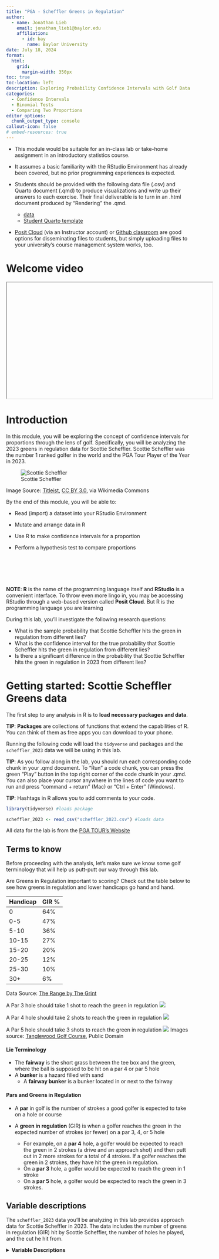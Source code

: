 ```yaml
---
title: "PGA - Scheffler Greens in Regulation"
author:
  - name: Jonathan Lieb
    email: jonathan_lieb1@baylor.edu
    affiliation:
      - id: bay
        name: Baylor University
date: July 18, 2024
format:
  html:
    grid:
      margin-width: 350px
toc: true
toc-location: left
description: Exploring Probability Confidence Intervals with Golf Data
categories:
  - Confidence Intervals
  - Binomial Tests
  - Comparing Two Proportions
editor_options:
  chunk_output_type: console
callout-icon: false
# embed-resources: true
---
```


::: {.callout-note collapse="true" title="Facilitation notes" appearance="minimal"}
+ This module would be suitable for an in-class lab or take-home assignment in an introductory statistics course. 

+ It assumes a basic familiarity with the RStudio Environment has already been covered, but no prior programming experiences is expected.

+ Students should be provided with the following data file (.csv) and Quarto document (.qmd) to produce visualizations and write up their answers to each exercise. Their final deliverable is to turn in an .html document produced by "Rendering" the .qmd. 
  
  + [data](scheffler_2023.csv)
  + [Student Quarto template](student_template.qmd)

+ [Posit Cloud](https://posit.cloud/) (via an Instructor account) or [Github classroom](https://classroom.github.com) are good options for disseminating files to students, but simply uploading files to your university's course management system works, too.
:::

# Welcome video

<iframe width="560" height="315" src title="placeholder">

</iframe>

# Introduction

In this module, you will be exploring the concept of confidence intervals for proportions through the lens of golf. Specifically, you will be analyzing the 2023 greens in regulation data for Scottie Scheffler. Scottie Scheffler was the number 1 ranked golfer in the world and the PGA Tour Player of the Year in 2023.

::: column-margin

![Scottie Scheffler](Scottie_Scheffler.png)

Image Source: <a href="https://commons.wikimedia.org/wiki/File:Scottie_Scheffler_2023_02.png">Titleist</a>, <a href="https://creativecommons.org/licenses/by/3.0">CC BY 3.0</a>, via Wikimedia Commons

:::

::: {.callout-note title="Learning Objectives" appearance="minimal"}
By the end of this module, you will be able to:

-   Read (import) a dataset into your RStudio Environment

-   Mutate and arrange data in R

-   Use R to make confidence intervals for a proportion

-   Perform a hypothesis test to compare proportions
:::

::: column-margin
\
\
\
\

**NOTE**: **R** is the name of the programming language itself and **RStudio** is a convenient interface. To throw even more lingo in, you may be accessing RStudio through a web-based version called **Posit Cloud**. But R is the programming language you are learning
:::

::: {.callout-caution collapse="true" title="Research Questions"}

During this lab, you'll investigate the following research questions:

+ What is the sample probability that Scottie Scheffler hits the green in regulation from different lies?
+ What is the confidence interval for the true probability that Scottie Scheffler hits the green in regulation from different lies?
+ Is there a significant difference in the probability that Scottie Scheffler hits the green in regulation in 2023 from different lies?

:::

# Getting started: Scottie Scheffler Greens data

The first step to any analysis in R is to **load necessary packages and data**. 

::: column-margin
**TIP**: **Packages** are collections of functions that extend the capabilities of R. You can think of them as free apps you can download to your phone.
:::

Running the following code will load the `tidyverse` and  packages and the `scheffler_2023` data we will be using in this lab.



::: column-margin
**TIP**: As you follow along in the lab, you should run each corresponding code chunk in your .qmd document. To "Run" a code chunk, you can press the green "Play" button in the top right corner of the code chunk in your .qmd. You can also place your cursor anywhere in the lines of code you want to run and press "command + return" (Mac) or "Ctrl + Enter" (Windows).
:::

::: column-margin
**TIP**: Hashtags in R allows you to add comments to your code.
:::

```r
library(tidyverse) #loads package

scheffler_2023 <- read_csv("scheffler_2023.csv") #loads data
```

::: column-margin
All data for the lab is from the [PGA TOUR's Website](https://www.pgatour.com/stats.html)
:::

## Terms to know

Before proceeding with the analysis, let's make sure we know some golf terminology that will help us putt-putt our way through this lab.

::: column-margin
Are Greens in Regulation important to scoring? Check out the table below to see how greens in regulation and lower handicaps go hand and hand.

|Handicap | GIR %|
|--- | ---|
|0| 64%| 
|0-5| 47%|
|5-10| 36%|
|10-15| 27%|
|15-20| 20%|
|20-25| 12%|
|25-30| 10%|
|30+| 6%|

Data Source: [The Range by The Grint](https://thegrint.com/range/2013/03/golf-tips-gir/)
:::

::: column-margin
A Par 3 hole should take 1 shot to reach the green in regulation
![](tanglewood_hole5.jpg)

A Par 4 hole should take 2 shots to reach the green in regulation
![](tanglewood_hole1.jpg)

A Par 5 hole should take 3 shots to reach the green in regulation
![](tanglewood_hole2.jpg)
Images source: [Tanglewood Golf Course](https://www.tanglewoodfulton.com/golf-course/hole-by-hole-layout), Public Domain

:::

#### Lie Terminology
-   The **fairway** is the short grass between the tee box and the green, where the ball is supposed to be hit on a par 4 or par 5 hole
-   A **bunker** is a hazard filled with sand
    -   A **fairway bunker** is a bunker located in or next to the fairway

::: {.callout-important}

#### Pars and Greens in Regulation
-   A **par** in golf is the number of strokes a good golfer is expected to take on a hole or course
-   A **green in regulation** (GIR) is when a golfer reaches the green in the expected number of strokes (or fewer) on a par 3, 4, or 5 hole

     -  For example, on a **par 4** hole, a golfer would be expected to reach the green in 2 strokes (a drive and an approach shot) and then putt out in 2 more strokes for a total of 4 strokes. If a golfer reaches the green in 2 strokes, they have hit the green in regulation.
     - On a **par 3** hole, a golfer would be expected to reach the green in 1 stroke
     - On a **par 5** hole, a golfer would be expected to reach the green in 3 strokes.


:::

## Variable descriptions

The `scheffler_2023` data you'll be analyzing in this lab provides approach data for Scottie Scheffler in 2023. The data includes the number of greens in regulation (GIR) hit by Scottie Scheffler, the number of holes he played, and the cut he hit from.

<details>
<summary><b>Variable Descriptions</b></summary>

| Variable | Description |
|----|----------------------------|
| `player` | PGA Tour player |
| `year` | PGA Tour Season |
| `greens` | Greens in Regulation Hit |
| `holes` | Number of Holes |
| `cut` | The type of ground that the approach shot to the green was hit from |


## Viewing the data

We can use the `glimpse()` function to get a quick look at our `scheffler_2023` data. The `glimpse` code provides the number of observations (Rows) and the number of variables (Columns) in the dataset. The “Rows” and “Columns” are referred to as the **dimensions** of the dataset. It also shows us the names of the variables (`player`, `greens`, `holes` ..., `cut`) and the first few observations for each variable.

```r
glimpse(scheffler_2023)
```

Another useful function to get a quick look at the data is the `head()` function. This function shows the first few rows of the dataset. 

```r
head(scheffler_2023)
```


::: {.callout-note  title="Exercise 1: Data Structure"}

a. What are the **dimensions** of this dataset?

b. Are there any **variables** not useful for our analysis? If so, list the names of these variables.

c. What **type of variable** (ex: continuous numeric, catergorical, binary, ordinal...) is the `cut` **variable**?

d. Which two **variables** can be used to calculate the proportion of greens hit in regulation?

:::

::: column-margin
\
**TIP:** Type your answers to each exercise in the .qmd document. 
\
:::

## Mutating Data

1. Mutating data in R is the process of creating new variables based on existing variables in a dataset. This can be done using the `mutate()` function in the `dplyr` package.
2. The mutate function takes a data frame as its first argument and then a series of new variable assignments.
(Eg: `mutate(data, new_var1 = old_var * 2, new_var = old_var1 - old_var2)`)

## Arranging Data

1. The `arrange()` function in the `dplyr` package is used to sort the data frame by one or more variables.
2. The `arrange()` function takes a data frame as its first argument and then a series of variables to sort by. (Eg: `arrange(data, variable1, variable2)`)
3. By default, the `arrange()` function sorts in ascending order. To sort in descending order, you can use the `desc()` function inside the `arrange()` function. (Eg: `arrange(data, desc(variable1))`)

::: {.callout-note  title="Exercise 2: Data Manipulation"}

::: column-margin

**HINT**: Values can be assigned to variable names in *R* using the `<-` operator. For example, `x <- 2`, `y <- "Hello"`, or `z <- 2 * x`.

Using `=` also works in **R** for assigning values to variables, but it is common practice to use `<-` for this purpose.

:::

Use the `mutate()` function to create a new variable called `gir_rate` that represents the proportion of greens hit in regulation. Save this new dataset as `scheffler_2023_mutated`.
Then arrange the `scheffler_2023_mutated` data by the `gir_rate` variable in descending order.

a. From what `cut` did Scottie Scheffler have the best Green in Regulation rate?

b. From what `cut` did Scottie Scheffler have the worst Green in Regulation rate?

:::


# Confidence Intervals for Proportions

A confidence interval for a proportion is a range of values that is likely to contain the true value of the population proportion with a certain level of confidence. Confidence intervals for proportions can be used for a variety of purposes, including:

1. Quantifying the precision of our estimates. The wider the confidence interval, the less precise our estimate is, the narrower the confidence interval, the more precise our estimate is.

2. Making inferences about the population proportion. For example, if a 90% confidence interval was used, it could be said that if the same population was sampled on numerous occasions and interval estimates were made on each occasion, approximately 90% of the intervals would contain the population parameter.

3. Testing hypothesized values of the population proportion. If the hypothesized value is not within the confidence interval, then we have reason to believe that it is not the true population proportion.

4. Comparing two proportions. If the confidence intervals for two sample proportions do not overlap, then we have reason to believe that the two true population proportions are different.

## Making Confidence Intervals in R

The statistical notation for a confidence interval for a proportion is:

$$
\hat{p} \pm z \times \sqrt{\frac{\hat{p}(1-\hat{p})}{n}}
$$

Where: 

- $\hat{p}$ is the sample proportion.
- $z$ is the z-score that corresponds to the desired level of confidence
- $n$ is the sample size

::: column-margin
**TIP**: The z-score for a 95% confidence interval is approximately 1.96. You can use this value to calculate the confidence interval for the proportion of greens hit in regulation by Scottie Scheffler from the fairway.
:::

::: column-margin
Some common Confidence Intervals and their corresponding z-scores are:

| Confidence Interval | Z-Score |
|----|----------------------------|
| 90 % | 1.65 |
| 95 % | 1.96 |
| 98 % | 2.33 |
| 99 % | 2.58 |

:::

In R you can perform basic math using the `*` operator for multiplication and the `\` operator for division. 

For a quick example if the proportion of success for a problem is .6, the sample size is 100, and the test is being performed at the 95% confidence level, then the confidence interval for the proportion of success can be calculated as follows:

```r
lower_limit <- .6 - 1.96 * sqrt((.6 * (1-.6))/100)
upper_limit <- .6 + 1.96 * sqrt((.6 * (1-.6))/100)
```

This would give you the lower limit (`r lower_limit`) and the upper limit (`r upper_limit`) of the 95% confidence interval for the true proportion of success.


::: {.callout-note title="Exercise 3: Manual Confidence Intervals"}

Use the numbers from the `scheffler_2023_mutated` data frame where **`cut` = "Fairway"** to calculate a **95% confidence interval** for the proportion of greens hit in regulation by Scottie Scheffler from the fairway. 

a. What is value of $\hat{p}$ for the fairway cut?

b. What is the value of $n$ for the fairway cut?

c. What is the estimated value of the **upper limit** of the confidence interval for the fairway cut?

d. What is the estimated value of the **lower limit** of the confidence interval for the fairway cut?

:::

## Using `prop.test` to Calculate Confidence Intervals 

In R the `prop.test()` function can be used to calculate confidence intervals for proportions. The `prop.test()` function takes the number of successes and the total number of trials as arguments and returns a confidence interval for the proportion.

::: column-margin

**TIP**: You can type `?prop.test` in the R console to get more information about the `prop.test()` function, including which arguments it takes and what it returns.

**TIP**: Throughout this lesson, we will set the `correct` argument to `FALSE` in the `prop.test()` function. This is because the `correct` argument is used to apply a continuity correction to the confidence interval, which we will not be using in this lesson.

:::

Below is an example of how to use the `prop.test()` function to calculate a 95% confidence interval for data where the number of successes is 60 and the total number of trials is 100. If `$conf.int` is added to the end of the `prop.test()` function, the function will return only the confidence interval and confidence level.

```r
prop.test(60, 100, conf.level = .95, correct = FALSE)
prop.test(60, 100, conf.level = .95, correct = FALSE)$conf.int
```

::: column-margin

**TIP**: The `$` operator is used to access a specific element of a list in R. In this case, the `conf.int` element of the list returned by the `prop.test()` function contains the confidence interval.

:::

::: {.callout-note title="Exercise 4: Using R Functions for Confidence Intervals"}

Use the `prop.test()` function to calculate a **95% confidence interval** for the proportion of greens hit in regulation by Scottie Scheffler from the **bunker**.

a. What is the value of the **lower limit** of the confidence interval for the bunker cut?

b. What is the value of the **upper limit** of the confidence interval for the bunker cut?

c. Is the range of the confidence interval for the **bunker** cut wider or narrower than the range of the confidence interval for the **fairway** cut?

:::

## Testing Hypothesized Proportions


#### Setting Up Hypotheses

In hypothesis testing for proportions, a null hypothesis is set up to test a claim about a population proportion. The null hypothesis is that the population proportion is equal to a specific value. The alternative hypothesis can be that the population proportion is not equal to the specific value, greater than the specific value, or less than the specific value. 

The options are shown below: 

::: column-margin

**NOTE**: It is common practice to denote a null hypothesis with $H_0$ and an alternative hypothesis with $H_A$. Sometime the alternative hypothesis is denoted with $H_1$.

:::

$H_0: p = p_0$

and 

$H_A: p \neq p_0$ or  
$H_A: p > p_0$ or  
$H_A: p < p_0$ 

Where $p_0$ is the hypothesized value of the population proportion and $p$ is the true population proportion.

#### Significance Level

For hypothesis testing, a **significance level** is set to determine the probability of rejecting the null hypothesis when it is true. The significance level is denoted by $\alpha$ and is often set to 0.05. This means that there is a 5% chance of rejecting the null hypothesis when it is actually true. Other common **significance levels** are 0.01 and 0.10.

#### Calculating the Test Statistic

A **test statistic** is a value calculated from the sample data that is used to determine whether the null hypothesis should be rejected or not.

The **test statistic** for hypothesis testing for proportions is:

$$z = \frac{\hat{p} - p_0}{\sqrt{\frac{p_0(1 - p_0)}{n}}}$$

Where $\hat{p}$ is the sample proportion, $p_0$ is the hypothesized value of the population proportion, and $n$ is the sample size. 

#### Determining the Significance of the Test

There are two common ways to determine the significance of the test:

1. Compare the test statistic to the critical value

2. Compare the p-value to the significance level

The first method compares the **test statistic** to the **critical value**. The critical value is the value that separates the rejection region from the non-rejection region. If the test statistic is in the rejection region, the null hypothesis is rejected. This also corresponds to the confidence intervals given for true probability of success. If the hypothesized value of the population proportion is within the confidence interval, the null hypothesis is not rejected. If it is outside the confidence interval, the null hypothesis is rejected.

::: column-margin
**TIP**: Critical values can be found very easily in **R** using the `qnorm()` function. For example, `qnorm(.975)` will return the critical value for a 95% confidence interval (two sided test).

If the test is right-tailed (greater than), the critical value is found using `qnorm(.95)` for a 95% confidence interval. If the test is left-tailed (less than), the critical value is found using `qnorm(.05)` for a 95% confidence interval.

:::


The **p-value** is the most common way to determine the significance of the test. The **p-value** is the probability of observing a test statistic as extreme as the one calculated from the sample data, assuming the null hypothesis is true. If the **p-value** is less than the significance level, the null hypothesis is rejected. 


#### Hypothesis Testing in R

Hypothesis testing for proportions can also be done in **R** using the `prop.test()` function. Seen below is an example where it is being tested if the true proportion of successes is different than .7. The first test shows the results if the sample proportion had 60 out of 100 successes and the second test shows the results if the sample proportion had 70 out of 100 successes. Both tests are done using an $\alpha$ level of 0.05.

```r
prop.test(60, 100, p = .7, conf.level = .95, correct = FALSE)
prop.test(70, 100, p = .7, conf.level = .95, correct = FALSE)
```

The test statistic is returned in the output of `prop.test()` as `X-squared`. This is the square of the z-value. For the first test the test statistic is `r round(sqrt(prop.test(60, 100, p = .7, correct = F)$statistic), 3)`, and for the second test the test statistic is `r round(sqrt(prop.test(70, 100, p = .7, correct = F)$statistic), 3)`. For a 95% confidence level for a two-sided test, the critical value is 1.96. If the test statistic is greater than 1.96 or less than -1.96, the null hypothesis is rejected. Since the test statistic for the first test is less than -1.96, the null hypothesis is rejected. Since the test statistic for the second test is between -1.96 and 1.96, the null hypothesis is not rejected.

The p-value of the test is returned in the output of the `prop.test()` function. For the first test, the p-value is `r round(prop.test(60, 100, p = .7, correct = F)$p.value, 3)` and for the second test, the p-value is 1. Since the p-value of the first test is less than the significance level of 0.05, the null hypothesis is rejected. Since the p-value for the second test is greater than the significance level of 0.05, we fail to reject the null hypothesis.

#### Drawing Conclusions

If the null hypothesis is rejected we can conclude that the sample data provides enough evidence to support the alternative hypothesis. If the null hypothesis was that the population proportion is equal to .7 and the alternative hypothesis was that the population proportion is not equal to .7 and $\alpha = 0.5$, then we might say, 

*"There is significant evidence to suggest that the true population proportion is not equal to .7 at the 95% confidence level."*

If the null hypothesis is not rejected we do not automatically accept the null hypothesis. We simply do not have enough evidence to reject it. For example if the null hypothesis was that the population proportion is equal to .7 and the alternative hypothesis was that the population proportion is not equal to .7 and $\alpha = .05$, then we might say,

*There is not enough evidence to suggest that the true population proportion is different from .7 at the 95% confidence level."*

#### Example

Suppose you are watching a golf tournament on TV and Scottie Scheffler is about to hit an approach shot from the fairway. You hear the announcer say that Scottie Scheffler hits 3/4 of his greens in regulation from the fairway. You are skeptical of this claim and decide to test it against the data you have collected at the 95% confidence level.

You set up a hypothesis test with the following hypotheses:

- **Null Hypothesis $H_0$**: The proportion of greens hit in regulation by Scottie Scheffler from the fairway is 0.75.

- **Alternative Hypothesis $H_A$**: The proportion of greens hit in regulation by Scottie Scheffler from the fairway is not 0.75.


::: {.callout-note title="Exercise 5: Confidence Intervals for Hypothesis Testing"}

Use the `prop.test()` function to test the hypothesis that the true proportion of greens hit in regulation by Scottie Scheffler from the fairway is not 0.75. $\alpha = 0.05$. Set `correct = FALSE`.

a. What is the **p-value** of the test?

b. Based on the **p-value**, do you reject or fail to reject the null hypothesis?

c. What is your **conclusion**?

:::

# Comparing Two Proportions

Sometimes, comparing two sample proportions is necessary to determine if they are significantly different. This can be done with a two sample z-test for equality of proportions.

The null hypothesis for a two sample z-test for equality of proportions is that the two proportions are equal.

$H_0: p_1 = p_2$

The alternative hypothesis can be that the two proportions are not equal.

$H_A: p_1 \neq p_2$

That the first proportion is greater than the second proportion.

$H_A: p_1 > p_2$

or that the first proportion is less than the second proportion.

$H_A: p_1 < p_2$

The test-statistic for the two sample z-test for equality of proportions is calculated as:

$$Z = \frac{\hat{p}_1 - \hat{p}_2}{\sqrt{\hat{p}(1-\hat{p})\left(\frac{1}{n_1} + \frac{1}{n_2}\right)}}$$

where

$\hat{p}_1$ and $\hat{p}_2$ are the sample proportions for the two samples,

$\hat{p}$ is the pooled proportion,

$n_1$ and $n_2$ are the sample sizes for the two samples.

The pooled proportion is calculated as:

$$\hat{p} = \frac{x_1 + x_2}{n_1 + n_2}$$

Once again the `prop.test()` function in R can help us out. The `prop.test()` function can the number of successes and the total number of trials for each sample as arguments and return a p-value for the comparison. Use the argument `correct = FALSE` in the function to get the correct results. Remember that the `prop.test()` function will list the test statistic as an X-squared value, which is the square of the z-score. The p-value stays the same as listed in the output.

::: column-margin

**TIP**:Use the `?prop.test` command in the R console to get more information about the `prop.test()` function, including which arguments it takes and what it returns.

**NOTE**: `prop.test` can take the form `prop.test(c(x1, x2), c(n1, n2))` where `x1` and `x2` are the number of successes in each sample and `n1` and `n2` are the total number of trials in each sample.

:::

Below is an example of how the `prop.test()` function could be used to compare two proportions (10/100 and 20/100) at the 95% confidence level with a two-sided alternative hypothesis: 

::: column-margin

**NOTE**: If we were using the test statistic to compare the critical value, we would have to take the square root of the X-squared value to get the z-score (the z-Score is our test statistic).

```r
sqrt(3.9216)
```

The z-score would then be compared to the critical value for the desired confidence level. Since we know that the critical values for a two-sided test at the 95% confidence level are -1.96 and 1.96, we can see that the z-score of $\pm 1.98$ falls in the rejection region.

:::

```r
prop.test(c(10, 20), c(100, 100), 
          conf.level = 0.95,
          alternative = 'two.sided', 
          correct = FALSE)
```

The `prop.test()` function returns a p-value for the comparison, which in this case is .048. Since this value is less than our $\alpha$ of .05, we would reject the null hypothesis that the two proportions are equal and conclude that there is enough evidence to suggest that the two true proportions are different.


::: {.callout-note title="Exercise 6: Comparing Two Proportions"}

Of the cuts in golf, the **fairway** is generally considered to be the most desirable place to hit the ball. Shorter grass is widely believed to make it easier to hit the green in regulation. 

The **bunker**, on the other hand, is often considered to be one of the most difficult places to hit the ball from. The sand can make it difficult to control the ball and hit it accurately. Additionally, no practice swings are allowed to hit the sand in the **bunker** making it more difficult to get a feel for the shot.

::: column-margin

Learn about rules about hitting out of the bunkers in golf in the video below:

{{< video https://www.youtube.com/embed/T9_gXqAE6ZY >}}

:::

In the `scheffler_2023` dataset there is also a cut called **"Other"**. This includes shots from the rough, waste areas, mulch and more. These are also often expected to be tougher than the fairway but slightly easier to hit out of than bunkers, but not always. Our summarization of the probabilities from different cuts earlier confirmed a slightly higher probability of hitting the green in regulation from the **"Other"** cut compared to the bunker cut.

Use the `prop.test()` function to compare the proportion of greens hit in regulation by Scottie Scheffler from the **fairway** and the **bunker**. Make the alternative hypothesis that the proportion of greens hit in regulation from the fairway is **greater** than the proportion of greens hit in regulation from the bunker. Use the **95% confidence level**. Set **correct = FALSE**.

:::column-margin

**TIP**: The alternative hypothesis can be set to `'greater'`, `'less'`, or `'two.sided'` using the `alternative` argument in the `prop.test()` function.

**TIP**: Remember that the test statistic is **z** which is the square root of the X-squared value output by the `prop.test()` function.

:::

a. What is the value of the **test statistic**?

b. What is the **critical value** for the test?

c. Is the **test statistic** in the **rejection region**?

d. What is the **p-value** of the test?

e. Is **0** included in the confidence interval for the difference in proportions?

f. Based on your answers above, what is your **conclusion** about the  two proportions?

Use the `prop.test()` function to compare the proportion of greens hit in regulation by Scottie Scheffler from the **Other** cut and the **Bunker**. Make the alternative hypothesis that the proportion of greens hit in regulation from the **Other** cut is **greater** than the proportion of greens hit in regulation from the **Bunker**. Use the **95% confidence level**. Set **correct = FALSE**.

g. What is the value of the **test statistic**?

h. What is the **p-value** of the test?

i. Is **0** included in the confidence interval for the difference in proportions?

j. Based on your answers above, what is your **conclusion** about the two proportions?

k. If you were giving advice to Scottie Scheffler on a par 4 hole with rough on the left and a bunker on the right and he asked which would be better to hit out of, what would you tell him?

:::

# More Practice

::: {.callout-note title="Challenge Problems"}

Scottie Scheffler is not the only great golfer on the PGA Tour. In the [pga_girs](pga_girs.csv) dataset there is data on the greens hit in regulation by PGA professionals from 2019-2023. The data is structured identically to the `scheffler_2023` dataset.

::: column-margin

Rory McIlroy is one of the most popular and best golfers on the PGA Tour. He has won multiple major championships. He is known for his long drives and his picturesque swing.

![Rory McIlroy](Rory_McIlroy.jpg)

Image Source: <a href="https://commons.wikimedia.org/wiki/File:Rory_McIlroy_finishes_long_iron_stroke.jpg">TourProGolfClubs</a>, <a href="https://creativecommons.org/licenses/by/2.0">CC BY 2.0</a>, via Wikimedia Commons

:::

::: {.callout-note title="Challenge 1: Two Player Comparison"}

:::column-margin
**HINT**: Read in the data and create a McIlroy 2023 dataset with the code below:

```r
pga_girs <- read.csv("pga_girs.csv")
mcilroy_2023 <- filter(pga_girs, player == "Rory McIlroy", year == 2023)
```

:::


1. Compare Scottie Scheffler's approach shots in 2023 to Rory McIlroy's approach shots in 2023. 

a. Use the `prop.test()` function to compare the proportion of greens hit in regulation by Scottie Scheffler from the **fairway** to the proportion of greens hit in regulation by Rory McIlroy from the **fairway**. Make the alternative hypothesis that the proportion of greens hit in regulation from the fairway by Scottie Scheffler is greater than the proportion of greens hit in regulation from the fairway by Rory McIlroy. Use the **95% confidence level**. Set **correct = FALSE**.
    
b. How big is the **difference** in the sample proportion of greens hit in regulation from the fairway between Scottie Scheffler and Rory McIlroy (round to the nearest hundreth)?
    
c. Is there enough evidence to conclude that Scottie Scheffler is better at hitting greens in regulation from the fairway than Rory McIlroy? Explain your answer.

d. Compare the proportion of greens hit in regulation by Scottie Scheffler from the **bunker** to the proportion of greens hit in regulation by Rory McIlroy from the **bunker**. Make the alternative hypothesis that the proportion of greens hit in regulation from the bunker by Scottie Scheffler is greater than the proportion of greens hit in regulation from the bunker by Rory McIlroy. Use the **95% confidence level**. Set **correct = FALSE**.
    
e. How big is the **difference** in the sample proportion of greens hit in regulation from the bunker between Scottie Scheffler and Rory McIlroy (round to the nearest hundreth)?
    
f. What is your **conclusion** about Scheffler's and McIlroy's approaches from the bunker?
    
g. Explain why it might be more difficult to find a significant difference in the proportion of greens hit in regulation from the bunker compared to the fairway, even if the difference in the sample proportions from the bunker is larger than the difference from the fairway.
    

:::

::: {.callout-note title="Challenge 2: Past Comparisons"}

2. Scottie Scheffler skyrocketed up the world golf rankings from 2019-2023. His world golf ranking went from 66 to 31 to 12 to 2 and finally to number 1 (at the end of each season respectively). Take a look at whether Scottie Scheffler's Greens in Regulation from different cuts improved during his climb to the top. Filter the `pga_girs` dataset to only include data from Scottie Scheffler. 

::: column-margin
<br><br><br><br><br><br><br><br><br><br><br><br><br><br><br><br><br><br><br><br>

Below is a graph of Scottie Scheffler's rapid climb up the world golf rankings from the end of 2019 to the end of 2023.

```r
tibble(
  year = c(2019, 2020, 2021, 2022, 2023),
  rank = c(66, 31, 12, 2, 1)
) |> 
  ggplot(aes(x = year, y = rank)) +
  geom_line(type = "dashed", color = "purple") +
  theme_dark()+
  labs(title = "Scottie Scheffler's World Golf Rankings",
       x = "Year",
       y = "OWGR")+
  scale_y_reverse()
```

:::
    
a. Use filter, mutate, and arrange to calculate Scheffler's GIR from the fairway each season. Which season is it the highest?
    
b. Which season is it the lowest?
    
c. Use the `prop.test()` function to compare the proportion of greens hit in regulation by Scottie Scheffler from the **fairway** in 2020 to the proportion of greens hit in regulation by Scottie Scheffler from the **fairway** in 2021 Make the alternative hypothesis that the proportion of greens hit in regulation from the fairway by Scottie Scheffler in 2020 is less than the proportion of greens hit in regulation from the fairway by Scottie Scheffler in 2021. Use the **95% confidence level**. Set **correct = FALSE**.

d. Use the `prop.test()` function to compare the proportion of greens hit in regulation by Scottie Scheffler from the **Other** cut in 2021 to the proportion of greens hit in regulation by Scottie Scheffler from the **Other** cut in 2022. Make the alternative hypothesis that the proportion of greens hit in regulation from the fairway by Scottie Scheffler in 2021 is less than the proportion of greens hit in regulation from the fairway by Scottie Scheffler in 2022. Use the **95% confidence level**. Set **correct = FALSE**.
    
:::
    
:::column-margin
<br><br><br><br>

**HINT**: Use the code below to filter the data:

```r
top_bunker_players <- pga_girs |> 
  filter(cut == "Bunker", holes < 25, year == 2023) |> 
  mutate(gir = greens / holes) |>
  arrange(desc(gir)) |> 
  slice(1, n())
```

:::

::: {.callout-note title="Challenge 3: Changing Conditions"}

3. Find the best and worst bunker players in 2023 who took less than 25 approach shots from the bunker.

a. Test the hypothesis that the proportion of greens hit in regulation from the bunker by the best bunker player is greater than the proportion of greens hit in regulation from the bunker by the worst bunker player. Use the **90% confidence level**. Set **correct = FALSE**.
    
b. Test the hypothesis that the proportion of greens hit in regulation from the fairway by the best bunker player is greater than the proportion of greens hit in regulation from the fairway by the worst bunker player. Use the **99% confidence level**. Set **correct = FALSE**.
    
c. Do you get differing results when you change the confidence level? If yes, explain why.
:::


:::
